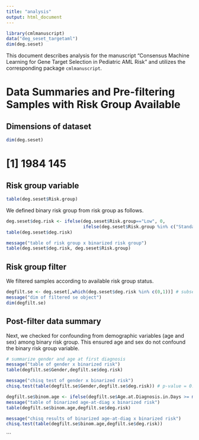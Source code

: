 ```yaml
---
title: "analysis"
output: html_document
---
```


```r
library(cmlmanuscript)
data("deg_seset_targetaml")
dim(deg.seset)
```


This document describes analysis for the manuscript "Consensus Machine Learning for Gene Target Selection in Pediatric AML Risk" and utilizes the corresponding package `cmlmanuscript`.

# Data Summaries and Pre-filtering Samples with Risk Group Available

## Dimensions of dataset
```r
dim(deg.seset)
```



# [1] 1984  145

## Risk group variable
```r
table(deg.seset$Risk.group)
```

We defined binary risk group from risk group as follows.
```r
deg.seset$deg.risk <- ifelse(deg.seset$Risk.group=="Low", 0,
                             ifelse(deg.seset$Risk.group %in% c("Standard","High"),1,"NA"))
table(deg.seset$deg.risk)

message("table of risk group x binarized risk group")
table(deg.seset$deg.risk, deg.seset$Risk.group)
```

## Risk group filter

We filtered samples according to available risk group status.

```r
degfilt.se <- deg.seset[,which(deg.seset$deg.risk %in% c(0,1))] # subset on deg risk group available
message("dim of filtered se object")
dim(degfilt.se)
```

## Post-filter data summary

Next, we checked for confounding from demographic variables (age and sex) among binary risk group. This ensured age and sex do not confound the binary risk group variable.

```r
# summarize gender and age at first diagnosis
message("table of gender x binarized risk")
table(degfilt.se$Gender,degfilt.se$deg.risk)

message("chisq test of gender x binarized risk")
chisq.test(table(degfilt.se$Gender,degfilt.se$deg.risk)) # p-value = 0.8044, gender evenly dist

degfilt.se$binom.age <- ifelse(degfilt.se$Age.at.Diagnosis.in.Days >= median(degfilt.se$Age.at.Diagnosis.in.Days), "old" ,"young")
message("table of binarized age-at-diag x binarized risk")
table(degfilt.se$binom.age,degfilt.se$deg.risk)

message("chisq results of binarized age-at-diag x binarized risk")
chisq.test(table(degfilt.se$binom.age,degfilt.se$deg.risk))
```
```


